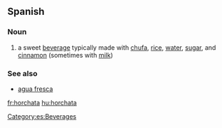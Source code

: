 == Spanish ==
=== Noun ===
{{es-noun-f}}
# a sweet [[beverage]] typically made with [[chufa]], [[rice]], [[water]], [[sugar]], and [[cinnamon]] (sometimes with [[milk]])

=== See also ===
* [[agua fresca]]

[[Category:es:Beverages]]

[[fr:horchata]]
[[hu:horchata]]